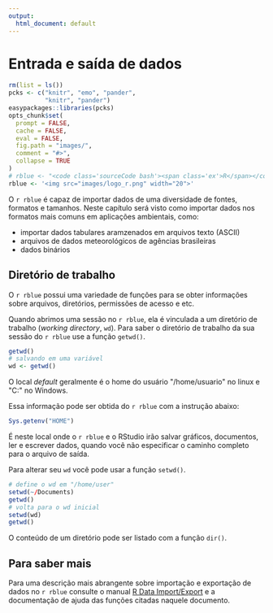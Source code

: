 ```yaml
---
output:
  html_document: default
---
```


# Entrada e saída de dados {#io}

```r
rm(list = ls())
pcks <- c("knitr", "emo", "pander",
          "knitr", "pander") 
easypackages::libraries(pcks)
opts_chunk$set(
  prompt = FALSE,
  cache = FALSE,
  eval = FALSE,
  fig.path = "images/",
  comment = "#>",
  collapse = TRUE
)
# rblue <- "<code class='sourceCode bash'><span class='ex'>R</span></code>"
rblue <- '<img src="images/logo_r.png" width="20">'
```

O `r rblue` é capaz de importar dados de uma diversidade de fontes, formatos e tamanhos. Neste capítulo será visto como importar dados nos formatos mais comuns em aplicações ambientais, como: 

- importar dados tabulares aramzenados em arquivos texto (ASCII)
- arquivos de dados meteorológicos de agências brasileiras
- dados binários 


## Diretório de trabalho

O `r rblue` possui uma variedade de funções para se obter informações sobre arquivos, diretórios, permissões de acesso e etc.

Quando abrimos uma sessão no `r rblue`, ela é vinculada a um diretório de trabalho (*working directory*, `wd`). Para saber o diretório de trabalho da sua sessão do `r rblue` use a função `getwd()`.

```r
getwd()
# salvando em uma variável
wd <- getwd()
```

O local *default* geralmente é o home do usuário \"/home/usuario\" no linux e \"C:\Users\username\" no Windows.

Essa informação pode ser obtida do `r rblue` com a instrução abaixo:

```r
Sys.getenv("HOME")
```

É neste local onde o `r rblue` e o RStudio irão salvar gráficos, documentos, ler e escrever dados,  quando você não especificar o caminho completo para o arquivo de saída.

Para alterar seu `wd` você pode usar a função `setwd()`. 

```r
# define o wd em "/home/user"
setwd(~/Documents)
getwd()
# volta para o wd inicial
setwd(wd)
getwd()
```

O conteúdo de um diretório pode ser listado com a função `dir()`.

## Para saber mais

Para uma descrição mais abrangente sobre importação e exportação de dados no `r rblue` consulte o manual [R Data Import/Export](http://cran.r-project.org/doc/manuals/r-release/R-data.html) e a documentação de ajuda das funções citadas naquele documento.

